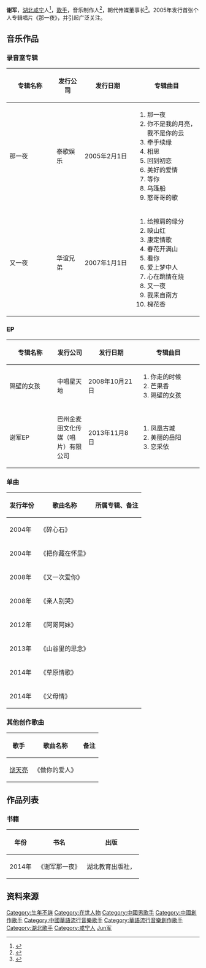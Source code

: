 {{Veil|time=2015-09-12T07:50:59+00:00}}
{{艺人
|姓名 = 谢军
|类型 = 男歌手
|图片 = 
|图片尺寸 = 
|图片简介 = 
|本名 = 
|外文名 = 
|外文 = 
|罗马拼音 = Xie Jun
|英文名 = 
|昵称 = 军军
|其他艺名 = 
|国籍 = {{PRC}}
|民族 = [[汉族|汉族]]
|籍贯 = {{CHN}}[[湖北省|湖北省]][[咸宁市|咸宁市]]
|出生日期 = 农历八月初十（年份不详）
|出生地点 = {{CHN}}[[湖北省|湖北省]][[咸宁市|咸宁市]]
|逝世日期 = 
|逝世地点 = 
|职业 = 唱作人
|语言 = [[普通话|普通话]]
|教育程度 = [[大学|大学]][[本科教育|本科]]
|母校 = [[安阳师范学院|安阳师范学院]]
|宗教信仰 = 
|配偶 = 
|儿女 = 
|父母 = 
|音乐类型 = [[华语流行音乐|华语流行]]
|演奏乐器 = 
|出道地点 = 
|出道日期 = 1995年
|出道作 = 《憨哥哥的歌》
|代表作 = 《那一夜》、《心在跳情在烧》、《做你的爱人》
|著名角色 = 
|活跃年代 = 1995年至今
|唱片公司 = 
|经纪公司 = 朝代传媒
|签名 = 
|签名大小 = 
|签名替代 = 
|网站 = 
|相关团体 = 
|IMDb = 
|IAFD = 
|现任成员 = 
|过往成员 = 
|著名乐器 = 
|奖项 = 
}}

'''谢军'''，[[湖北|湖北]][[咸宁|咸宁]]人<ref>{{cite news | url = http://news.xnnews.com.cn/xwjj_1/201405/t20140515_1847685.htm | title = 谢军将携新作《谢军那一夜》做客咸宁 | publisher = 咸宁新闻网 | date = 2014-05-15 | accessdate = 2015-09-04 | archive-date = 2016-03-05 | archive-url = https://web.archive.org/web/20160305013321/http://news.xnnews.com.cn/xwjj_1/201405/t20140515_1847685.htm | dead-url = no }}</ref>，[[歌手|歌手]]，音乐制作人<ref>{{cite news | url = http://music.yule.sohu.com/20110105/n278685039.shtml | title = 谢军重出音乐江湖 获“中歌榜”最佳制作人提名 | publisher = 搜狐音乐 | date =2011-01-05 | accessdate =2015-09-04}}</ref>，朝代传媒董事长<ref>{{cite news | url = http://music.yule.sohu.com/20100915/n274948256.shtml | title = 爱戴新歌紧锣密鼓筹备 老板谢军鼓励亲自填词 | publisher = 搜狐音乐 | date =2010-09-15 | accessdate =2015-09-04}}</ref>。2005年发行首张个人专辑唱片《那一夜》，并引起广泛关注。

== 音乐作品 ==
=== 录音室专辑 ===
{| class="wikitable" style=text-align:center
!width="200px"| 专辑名称
!width="100px"| 发行公司
!width="200px"| 发行日期
!width="255px"| 专辑曲目
|-
! 那一夜
| 泰歌娱乐
| 2005年2月1日
| {{HideH|曲目}}
# 那一夜
# 你不是我的月亮，我不是你的云
# 牵手续缘
# 相思
# 回到初恋
# 美好的爱情
# 等你
# 乌篷船
# 憨哥哥的歌
{{HideF}}
|-
! 又一夜
| 华谊兄弟
| 2007年1月1日
| {{HideH|曲目}}
# 给擦肩的缘分
# 映山红
# 康定情歌
# 春花开满山
# 看你
# 爱上梦中人
# 心在跳情在烧
# 又一夜
# 我来自南方
# 槐花香
{{HideF}}
|}

=== EP ===
{| class="wikitable" style=text-align:center
!width="200px"| 专辑名称
!width="100px"| 发行公司
!width="200px"| 发行日期
!width="255px"| 专辑曲目
|-
! 隔壁的女孩
| 中唱星天地
| 2008年10月21日
| {{HideH|曲目}}
# 你走的时候
# 芒果香
# 隔壁的女孩
{{HideF}}
|-
! 谢军EP
| 巴州金麦田文化传媒（唱片）有限公司
| 2013年11月8日
| {{HideH|曲目}}
# 凤凰古城
# 美丽的岳阳
# 恋采依
{{HideF}}
|}

=== 单曲 ===
{| class="wikitable"
|-
! 发行年份  !! 歌曲名称 !! 所属专辑、备注
|-
| 2004年 || 《碎心石》 ||  
|-
| 2004年 || 《把你藏在怀里》 || 
|-
| 2008年 || 《又一次爱你》 || 
|-
| 2008年 || 《亲人别哭》 || 
|-
| 2012年 || 《阿哥阿妹》 || 
|-
| 2013年 || 《山谷里的思念》 || 
|-
| 2014年 || 《草原情歌》 || 
|-
| 2014年 || 《父母情》 || 
|}

=== 其他创作歌曲 ===
{| class="wikitable"
|-
! 歌手  !! 歌曲名称 !!  备注 
|-
| [[饶天亮|饶天亮]] || 《做你的爱人》 ||  
|}

== 作品列表 ==
=== 书籍 ===
{| class="wikitable"
|-
! 年份 !! 书名 !! 出版 
|-
|<center>2014年||<center>《谢军那一夜》||<center>湖北教育出版社，{{ISBN|9787535193902}}
|}

== 资料来源 ==
{{reflist}}

{{DEFAULTSORT:Xie谢}}
[[Category:生年不詳|Category:生年不詳]]
[[Category:在世人物|Category:在世人物]]
[[Category:中國男歌手|Category:中國男歌手]]
[[Category:中國創作歌手|Category:中國創作歌手]]
[[Category:中國華語流行音樂歌手|Category:中國華語流行音樂歌手]]
[[Category:華語流行音樂創作歌手|Category:華語流行音樂創作歌手]]
[[Category:湖北歌手|Category:湖北歌手]]
[[Category:咸宁人|Category:咸宁人]]
[[Category:谢姓|Jun军]]